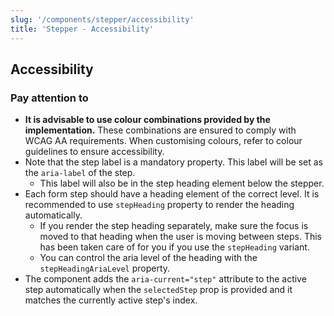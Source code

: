 ```yaml
---
slug: '/components/stepper/accessibility'
title: 'Stepper - Accessibility'
---
```




## Accessibility

### Pay attention to

- **It is advisable to use colour combinations provided by the implementation.** These combinations are ensured to comply with WCAG AA requirements. When customising colours, refer to <InternalLink href="/foundation/design-tokens/colour">colour guidelines</InternalLink> to ensure accessibility.
- Note that the step label is a mandatory property. This label will be set as the `aria-label` of the step.
  - This label will also be in the step heading element below the stepper.
- Each form step should have a heading element of the correct level. It is recommended to use `stepHeading` property to render the heading automatically.
  - If you render the step heading separately, make sure the focus is moved to that heading when the user is moving between steps. This has been taken care of for you if you use the `stepHeading` variant.
  - You can control the aria level of the heading with the `stepHeadingAriaLevel` property.
- The component adds the `aria-current="step"` attribute to the active step automatically when the `selectedStep` prop is provided and it matches the currently active step's index. 
